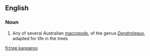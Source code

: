 ==English==

===Noun===
{{wikipedia}}
{{en-noun|sg=[[tree]] [[kangaroo]]}}

# Any of several Australian [[macropod]]s, of the genus ''[[Dendrolagus]]'', adapted for life in the trees

[[fi:tree kangaroo]]